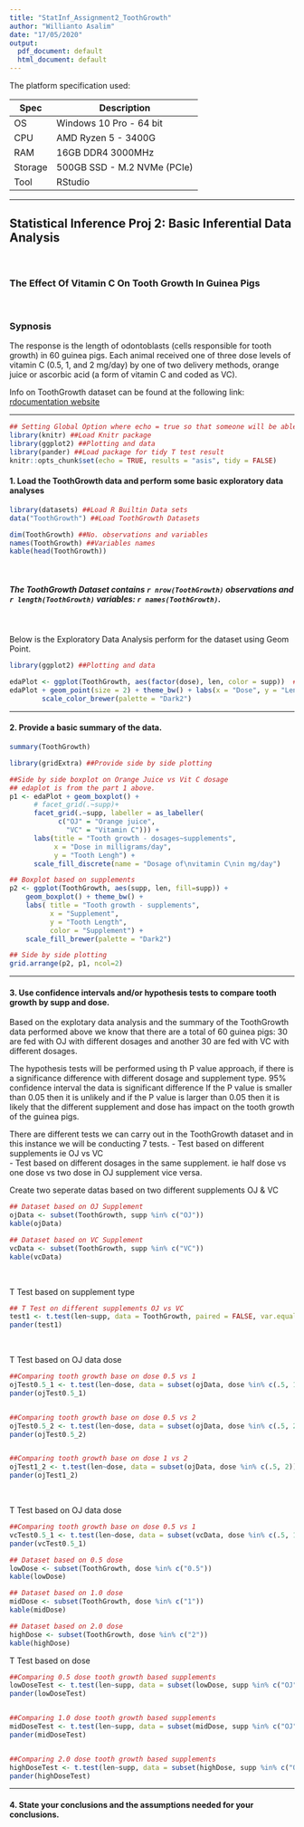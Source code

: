```yaml
---
title: "StatInf_Assignment2_ToothGrowth"
author: "Willianto Asalim"
date: "17/05/2020"
output:
  pdf_document: default
  html_document: default
---
```


The platform specification used:

Spec    | Description
------- | -----------------------
OS      | Windows 10 Pro - 64 bit
CPU     | AMD Ryzen 5 - 3400G
RAM     | 16GB DDR4 3000MHz
Storage | 500GB SSD - M.2 NVMe (PCIe) 
Tool    | RStudio

***



##  Statistical Inference Proj 2: Basic Inferential Data Analysis

<br />


### The Effect Of Vitamin C On Tooth Growth In Guinea Pigs

<br />


### Sypnosis

The response is the length of odontoblasts (cells responsible for tooth growth) in 60 guinea pigs. Each animal received one of three dose levels of vitamin C (0.5, 1, and 2 mg/day) by one of two delivery methods, orange juice or ascorbic acid (a form of vitamin C and coded as VC).

Info on ToothGrowth dataset can be found at the following link: [rdocumentation website](https://www.rdocumentation.org/packages/datasets/versions/3.6.2/topics/ToothGrowth)


***



```r
## Setting Global Option where echo = true so that someone will be able to read the code and results.
library(knitr) ##Load Knitr package
library(ggplot2) ##Plotting and data
library(pander) ##Load package for tidy T test result
knitr::opts_chunk$set(echo = TRUE, results = "asis", tidy = FALSE)
```

#### 1. Load the ToothGrowth data and perform some basic exploratory data analyses

```r
library(datasets) ##Load R Builtin Data sets
data("ToothGrowth") ##Load ToothGrowth Datasets
```

```r
dim(ToothGrowth) ##No. observations and variables
names(ToothGrowth) ##Variables names
kable(head(ToothGrowth))

```

<br />

##### The ToothGrowth Dataset contains `r nrow(ToothGrowth)` observations and `r length(ToothGrowth)` variables: `r names(ToothGrowth)`.

<br />

Below is the Exploratory Data Analysis perform for the dataset using Geom Point.
```r
library(ggplot2) ##Plotting and data

edaPlot <- ggplot(ToothGrowth, aes(factor(dose), len, color = supp))  ##ggplot basic info
edaPlot + geom_point(size = 2) + theme_bw() + labs(x = "Dose", y = "Length", color = "Supplement") +
        scale_color_brewer(palette = "Dark2")


```

***

#### 2. Provide a basic summary of the data.

```r
summary(ToothGrowth)

```

```r
library(gridExtra) ##Provide side by side plotting

##Side by side boxplot on Orange Juice vs Vit C dosage
## edaplot is from the part 1 above.
p1 <- edaPlot + geom_boxplot() +
      # facet_grid(.~supp)+
      facet_grid(.~supp, labeller = as_labeller(
            c("OJ" = "Orange juice", 
              "VC" = "Vitamin C"))) +
      labs(title = "Tooth growth - dosages~supplements",
           x = "Dose in milligrams/day", 
           y = "Tooth Lengh") +
      scale_fill_discrete(name = "Dosage of\nvitamin C\nin mg/day")

## Boxplot based on supplements
p2 <- ggplot(ToothGrowth, aes(supp, len, fill=supp)) +
    geom_boxplot() + theme_bw() + 
    labs( title = "Tooth growth - supplements",
          x = "Supplement", 
          y = "Tooth Length", 
          color = "Supplement") + 
    scale_fill_brewer(palette = "Dark2")

## Side by side plotting
grid.arrange(p2, p1, ncol=2)
```

***

#### 3. Use confidence intervals and/or hypothesis tests to compare tooth growth by supp and dose. 

Based on the explotary data analysis and the summary of the ToothGrowth data performed above we know that there are a total of 60 guinea pigs: 30 are fed with OJ with different dosages and another 30 are fed with VC with different dosages.

The hypothesis tests will be performed using th P value approach, if there is a significance difference with different dosage and supplement type. 95% confidence interval the data is significant difference If the P value is smaller than 0.05 then it is unlikely and if the P value is larger than 0.05 then it is likely that the different supplement and dose has impact on the tooth growth of the guinea pigs. 

There are different tests we can carry out in the ToothGrowth dataset and in this instance we will be conducting 7 tests.
- Test based on different supplements ie OJ vs VC  
- Test based on different dosages in the same supplement. ie half dose vs one dose vs two dose in OJ supplement vice versa.

Create two seperate datas based on two different supplements OJ & VC
```r
## Dataset based on OJ Supplement
ojData <- subset(ToothGrowth, supp %in% c("OJ"))
kable(ojData)

## Dataset based on VC Supplement
vcData <- subset(ToothGrowth, supp %in% c("VC"))
kable(vcData)

```

<br />

T Test based on supplement type

```r
## T Test on different supplements OJ vs VC
test1 <- t.test(len~supp, data = ToothGrowth, paired = FALSE, var.equal = TRUE)
pander(test1)
```

<br />

T Test based on OJ data dose

```r
##Comparing tooth growth base on dose 0.5 vs 1
ojTest0.5_1 <- t.test(len~dose, data = subset(ojData, dose %in% c(.5, 1)), paired = TRUE, var.equal = TRUE)
pander(ojTest0.5_1)


##Comparing tooth growth base on dose 0.5 vs 2
ojTest0.5_2 <- t.test(len~dose, data = subset(ojData, dose %in% c(.5, 2)), paired = TRUE, var.equal = TRUE)
pander(ojTest0.5_2)


##Comparing tooth growth base on dose 1 vs 2
ojTest1_2 <- t.test(len~dose, data = subset(ojData, dose %in% c(.5, 2)), paired = TRUE, var.equal = TRUE)
pander(ojTest1_2)
```

<br />

T Test based on OJ data dose  
```r
##Comparing tooth growth base on dose 0.5 vs 1
vcTest0.5_1 <- t.test(len~dose, data = subset(vcData, dose %in% c(.5, 1)), paired = TRUE, var.equal = TRUE)
pander(vcTest0.5_1)

```

```r
## Dataset based on 0.5 dose
lowDose <- subset(ToothGrowth, dose %in% c("0.5"))
kable(lowDose)

## Dataset based on 1.0 dose
midDose <- subset(ToothGrowth, dose %in% c("1"))
kable(midDose)

## Dataset based on 2.0 dose
highDose <- subset(ToothGrowth, dose %in% c("2"))
kable(highDose)
```
T Test based on dose

```r
##Comparing 0.5 dose tooth growth based supplements 
lowDoseTest <- t.test(len~supp, data = subset(lowDose, supp %in% c("OJ", "VC")), paired = FALSE, var.equal = TRUE)
pander(lowDoseTest)


##Comparing 1.0 dose tooth growth based supplements
midDoseTest <- t.test(len~supp, data = subset(midDose, supp %in% c("OJ", "VC")), paired = FALSE, var.equal = TRUE)
pander(midDoseTest)


##Comparing 2.0 dose tooth growth based supplements
highDoseTest <- t.test(len~supp, data = subset(highDose, supp %in% c("OJ", "VC")), paired = FALSE, var.equal = TRUE)
pander(highDoseTest)
```

***



#### 4. State your conclusions and the assumptions needed for your conclusions.


